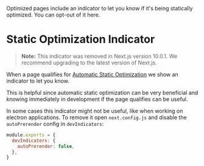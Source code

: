 <PageMeta>
   Optimized pages include an indicator to let you know if it's being statically optimized. You can opt-out of it here.
</PageMeta>

# Static Optimization Indicator

> **Note:** This indicator was removed in Next.js version 10.0.1. We recommend upgrading to the latest version of Next.js.

When a page qualifies for [Automatic Static Optimization](/docs/advanced-features/automatic-static-optimization.md) we show an indicator to let you know.

This is helpful since automatic static optimization can be very beneficial and knowing immediately in development if the page qualifies can be useful.

In some cases this indicator might not be useful, like when working on electron applications. To remove it open `next.config.js` and disable the `autoPrerender` config in `devIndicators`:

```js
module.exports = {
  devIndicators: {
    autoPrerender: false,
  },
}
```

